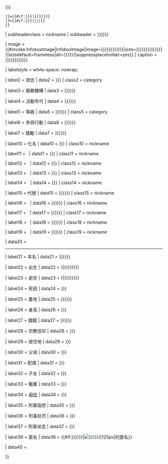 {{Infobox
| bodyclass   = vcard

| aboveclass   = n
| above        = {{br separated entries
 |1={{#if:{{{honorific prefix|{{{honorific_prefix|}}}}}}|<span class="honorific-prefix" style="font-size: small">{{{honorific prefix|{{{honorific_prefix|}}}}}}</span>}}
 |2={{#if:{{{姓名|{{{name|<includeonly>{{PAGENAME}}</includeonly>}}}}}}|<span class="fn">{{{姓名|{{{name|{{PAGENAMEBASE}}}}}}}}</span>}}
 |3={{#if:{{{honorific suffix|{{{honorific_suffix|}}}}}}|<span class="honorific-suffix" style="font-size: small">{{{honorific suffix|{{{honorific_suffix|}}}}}}</span>}}
 }}

| subheaderclass = nickname
| subheader   = {{{綽號|{{{绰号|{{{nickname<includeonly>|</includeonly>}}}}}}}}}

| image       = {{#invoke:InfoboxImage|InfoboxImage|image={{{圖片|{{{图片|{{{圖像|{{{图像|{{{image<includeonly>|</includeonly>}}}}}}}}}}}}}}}|size={{{圖片大小|{{{图片大小|{{{圖像大小|{{{图像大小|{{{image_size|{{{imagesize|}}}}}}}}}}}}}}}}}}|sizedefault=frameless|alt={{{圖片名稱|{{{图片名称|{{{alt|}}}}}}}}}|suppressplaceholder=yes}}
| caption     = {{{圖片簡介|{{{圖片簡介|{{{圖像說明|{{{图像说明|{{{caption<includeonly>|</includeonly>}}}}}}}}}}}}}}}

| labelstyle  = white-space: nowrap;

| label2      = 效忠
| data2       = {{{效忠|{{{allegiance<includeonly>|</includeonly>}}}}}}
| class2      = category

| label3      = 服務機構
| data3       = {{{所服務機構|{{{所服务机构|{{{service<includeonly>|</includeonly>}}}}}}}}}

| label4      = 活動年代
| data4       = {{{活動年代|{{{活动年代|{{{serviceyears<includeonly>|</includeonly>}}}}}}}}}

| label5      = 等級
| data5       = {{{等級|{{{等级|{{{rank<includeonly>|</includeonly>}}}}}}}}}
| class5      = category

| label6      = 參與行動
| data6       = {{{參與行動|{{{参与行动|{{{operation<includeonly>|</includeonly>}}}}}}}}}

| label7      = 獎勵
| data7       = {{{所受獎勵|{{{所受奖励|{{{award<includeonly>|</includeonly>}}}}}}}}}

| label10     = 化名
| data10      = {{{化名1|{{{pseudonym1<includeonly>|</includeonly>}}}}}}
| class10     = nickname

| label11     = &nbsp;
| data11      = {{{化名2|{{{pseudonym2<includeonly>|</includeonly>}}}}}}
| class11     = nickname

| label12     = &nbsp;
| data12      = {{{化名3|{{{pseudonym3<includeonly>|</includeonly>}}}}}}
| class12     = nickname

| label13     = &nbsp;
| data13      = {{{化名4|{{{pseudonym4<includeonly>|</includeonly>}}}}}}
| class13     = nickname

| label14     = &nbsp;
| data14      = {{{化名5|{{{pseudonym5<includeonly>|</includeonly>}}}}}}
| class14     = nickname

| label15     = 代號
| data15      = {{{代號1|{{{代号1|{{{codename1<includeonly>|</includeonly>}}}}}}}}}
| class15     = nickname

| label16     = &nbsp;
| data16      = {{{代號2|{{{代号2|{{{codename2<includeonly>|</includeonly>}}}}}}}}}
| class16     = nickname

| label17     = &nbsp;
| data17      = {{{代號3|{{{代号3|{{{codename3<includeonly>|</includeonly>}}}}}}}}}
| class17     = nickname

| label18     = &nbsp;
| data18      = {{{代號4|{{{代号4|{{{codename4<includeonly>|</includeonly>}}}}}}}}}
| class18     = nickname

| label19     = &nbsp;
| data19      = {{{代號5|{{{代号5|{{{codename5<includeonly>|</includeonly>}}}}}}}}}
| class19     = nickname

| data20      = <hr>

| label21     = 本名
| data21      = {{{出生時姓名|{{{出生时姓名|{{{birth_name<includeonly>|</includeonly>}}}}}}}}}

| label22     = 出生
| data22      = {{br separated entries|{{{出生日期|{{{birth_date<includeonly>|</includeonly>}}}}}}|{{{出生地點|{{{出生地点|{{{birth_place<includeonly>|</includeonly>}}}}}}}}}}}

| label23     = 逝世
| data23      = {{br separated entries|{{{逝世日期|{{{death_date<includeonly>|</includeonly>}}}}}}|{{{逝世地點|{{{逝世地点|{{{death_place<includeonly>|</includeonly>}}}}}}}}}}}

| label24     = 死因
| data24      = {{{死因|{{{death_cause<includeonly>|</includeonly>}}}}}}

| label25     = 墓地
| data25      = {{{葬於|{{{葬于|{{{buried<includeonly>|</includeonly>}}}}}}}}}

| label26     = 身高
| data26      = {{{身高|{{{height<includeonly>|</includeonly>}}}}}}

| label27     = 國籍
| data27      = {{{國籍|{{{国籍|{{{nationality<includeonly>|</includeonly>}}}}}}}}}

| label28     = 宗教信仰
| data28      = {{{信仰|{{{religion<includeonly>|</includeonly>}}}}}}

| label29     = 居住地
| data29      = {{{住所|{{{residence<includeonly>|</includeonly>}}}}}}

| label30     = 父母
| data30      = {{{父母|{{{parents<includeonly>|</includeonly>}}}}}}

| label31     = 配偶
| data31      = {{{配偶|{{{spouse<includeonly>|</includeonly>}}}}}}

| label32     = 子女
| data32      = {{{子女|{{{children<includeonly>|</includeonly>}}}}}}

| label33     = 職業
| data33      = {{{工作|{{{occupation<includeonly>|</includeonly>}}}}}}

| label34     = [[母校]]
| data34      = {{{母校|{{{alma_mater<includeonly>|</includeonly>}}}}}}

| label35     = 刑事指控
| data35      = {{{刑事指控|{{{criminal_charge<includeonly>|</includeonly>}}}}}}

| label36     = 刑事处罚
| data36      = {{{刑事处罚|{{{criminal_penalty<includeonly>|</includeonly>}}}}}}

| label37     = 刑事状态
| data37      = {{{刑事状态|{{{criminal_status<includeonly>|</includeonly>}}}}}}

| label39     = 簽名
| data39      = {{#if:{{{簽名|{{{签名|{{{signature<includeonly>|</includeonly>}}}}}}}}}|[[File:{{{簽名|{{{签名|{{{signature}}}}}}}}}|125px|{{PAGENAMEBASE}}的簽名]]}}

| data40      = {{{module|}}}

}}<noinclude>{{documentation}}</noinclude>